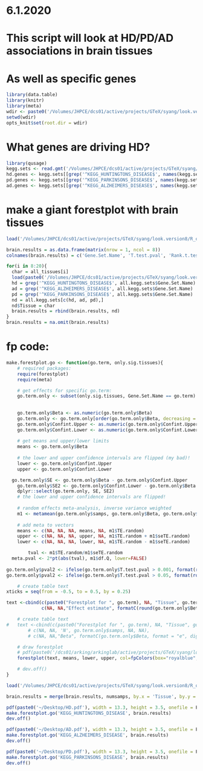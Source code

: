 # 6.1.2020

# This script will look at HD/PD/AD associations in brain tissues
# As well as specific genes
```r
library(data.table)
library(knitr)
library(meta)
wdir <- paste0('/Volumes/JHPCE/dcs01/active/projects/GTeX/syang/look.version8/')
setwd(wdir)
opts_knit$set(root.dir = wdir)
```


# What genes are driving HD?
```r
library(qusage)
kegg.sets <- read.gmt('/Volumes/JHPCE/dcs01/active/projects/GTeX/syang/look.version8/GO_enrich/MsigDB/c2.cp.kegg.v7.0.symbols.gmt')
hd.genes <- kegg.sets[[grep('^KEGG_HUNTINGTONS_DISEASE$', names(kegg.sets))]]
pd.genes <- kegg.sets[[grep('^KEGG_PARKINSONS_DISEASE$', names(kegg.sets))]]
ad.genes <- kegg.sets[[grep('^KEGG_ALZHEIMERS_DISEASE$', names(kegg.sets))]]
```

# make a giant forestplot with brain tissues
```r
load('/Volumes/JHPCE/dcs01/active/projects/GTeX/syang/look.version8/R_objects/all_tissuesv8.rds')

brain.results = as.data.frame(matrix(nrow = 1, ncol = 8))
colnames(brain.results) = c('Gene.Set.Name', 'T.test.pval', 'Rank.t.test.pval', 'Num.genes.in.set', 'Beta', 'Confint.Upper', 'Confint.Lower', 'Tissue')

for(i in 8:20){
  char = all_tissues[i]
  load(paste0('/Volumes/JHPCE/dcs01/active/projects/GTeX/syang/look.version8/', char, '/all.kegg.rds'))
  hd = grep('^KEGG_HUNTINGTONS_DISEASE$', all.kegg.sets$Gene.Set.Name)
  ad = grep('^KEGG_ALZHEIMERS_DISEASE$', all.kegg.sets$Gene.Set.Name)
  pd = grep('^KEGG_PARKINSONS_DISEASE$', all.kegg.sets$Gene.Set.Name)
  nd = all.kegg.sets[c(hd, ad, pd),]
  nd$Tissue = char
  brain.results = rbind(brain.results, nd)
}
brain.results = na.omit(brain.results)
```

# fp code:
```r
make.forestplot.go <- function(go.term, only.sig.tissues){
	# required packages:
	require(forestplot)
	require(meta)

	# get effects for specific go.term:	
	go.term.only <- subset(only.sig.tissues, Gene.Set.Name == go.term) # 48 tissues --> but might not be same for every tissue!
	
	
	go.term.only$Beta <- as.numeric(go.term.only$Beta)  
	go.term.only <- go.term.only[order(go.term.only$Beta, decreasing = T),]
	go.term.only$Confint.Upper <- as.numeric(go.term.only$Confint.Upper)  
	go.term.only$Confint.Lower <- as.numeric(go.term.only$Confint.Lower)  
	
	# get means and upper/lower limits
	means <- go.term.only$Beta
	
	# the lower and upper confidence intervals are flipped (my bad)!
	lower <- go.term.only$Confint.Upper
	upper <- go.term.only$Confint.Lower

  go.term.only$SE <- go.term.only$Beta - go.term.only$Confint.Upper
	go.term.only$SE2 <- go.term.only$Confint.Lower - go.term.only$Beta
	dplyr::select(go.term.only, SE, SE2)
	# the lower and upper confidence intervals are flipped!
	
	# random effects meta-analysis, inverse variance weighted
	m1 <- metamean(go.term.only$samps, go.term.only$Beta, go.term.only$SE, comb.random = T)
	
	# add meta to vectors
	means <- c(NA, NA, NA, means, NA, m1$TE.random)
	upper <- c(NA, NA, NA, upper, NA, m1$TE.random + m1$seTE.random)
	lower <- c(NA, NA, NA, lower, NA, m1$TE.random - m1$seTE.random)

		tval <- m1$TE.random/m1$seTE.random
  meta.pval <- 2*pt(abs(tval), m1$df.Q, lower=FALSE) 
    
go.term.only$pval2 <- ifelse(go.term.only$T.test.pval > 0.001, format(round(go.term.only$T.test.pval, 3), nsmall = 3), formatC(go.term.only$T.test.pval, format = "e", digits = 2))
go.term.only$pval2 <- ifelse(go.term.only$T.test.pval > 0.05, format(round(go.term.only$T.test.pval, 2), nsmall = 2), go.term.only$pval2)

	# create table text
xticks = seq(from = -0.5, to = 0.5, by = 0.25)

text <-cbind(c(paste0("Forestplot for ", go.term), NA, "Tissue", go.term.only$Tissue, NA, 'Summary (Random)'), c(NA, NA, 'N', go.term.only$samps, NA, NA), 
             c(NA, NA,"Effect estimate", formatC(round(go.term.only$Beta, 2), 2, format = "f"), NA, formatC(round(m1$TE.random, 2), 2, format = "f")), 	c(NA, NA,"Standard error", formatC(round(go.term.only$SE, 2), 2, format = "f"), NA, formatC(round(m1$seTE.random, 2), 2, format = "f")), c(NA, NA,"P-value", go.term.only$pval2, NA, formatC(round(meta.pval, 3), 3, format = "f")))

	# create table text
#	text <-cbind(c(paste0("Forestplot for ", go.term), NA, "Tissue", go.term.only$Tissue, NA, 'Summary (Random)'), 
		# c(NA, NA, 'N', go.term.only$samps, NA, NA), 
		# c(NA, NA,"Beta", formatC(go.term.only$Beta, format = "e", digits = 2), NA, formatC(m1$TE.random, format = "e", digits = 2)))

	# draw forestplot
	# pdf(paste0('/dcs01/arking/arkinglab/active/projects/GTeX/syang/look.version8/R_code/Cross.tissue.look/forestplots/', go.term.title, '.pdf'), width = 13.3, height = 7.5, onefile = F)
	forestplot(text, means, lower, upper, col=fpColors(box="royalblue",line="darkblue", summary="royalblue"), is.summary=c(TRUE, FALSE, TRUE, rep(FALSE, nrow(go.term.only)+1), TRUE), xticks=xticks, txt_gp = fpTxtGp(ticks=gpar(cex=0.9)))

	# dev.off()
}

load('/Volumes/JHPCE/dcs01/active/projects/GTeX/syang/look.version8/R_objects/numsamps.rds')

brain.results = merge(brain.results, numsamps, by.x = 'Tissue', by.y = 'tissue')
```


```r
pdf(paste0('~/Desktop/HD.pdf'), width = 13.3, height = 3.5, onefile = F)
make.forestplot.go('KEGG_HUNTINGTONS_DISEASE', brain.results)
dev.off()

pdf(paste0('~/Desktop/AD.pdf'), width = 13.3, height = 3.5, onefile = F)
make.forestplot.go('KEGG_ALZHEIMERS_DISEASE', brain.results)
dev.off()

pdf(paste0('~/Desktop/PD.pdf'), width = 13.3, height = 3.5, onefile = F)
make.forestplot.go('KEGG_PARKINSONS_DISEASE', brain.results)
dev.off()



```

